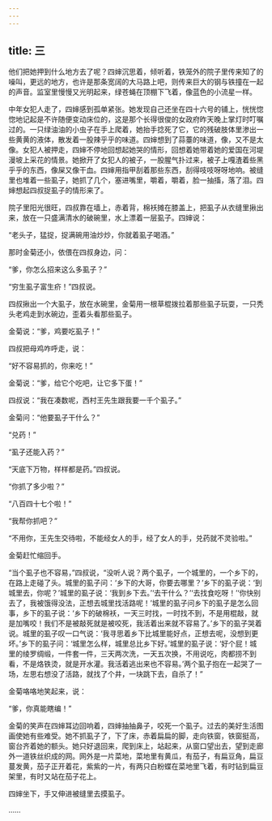 ```yaml
---
---
---
```

title: 三
---




他们把她押到什么地方去了呢？四婶沉思着，倾听着，铁笼外的院子里传来知了的噪叫，更远的地方，也许是那条宽阔的大马路上吧，则传来巨大的钢与铁撞在一起的声音。监室里慢慢又光明起来，绿苍蝇在顶棚下飞着，像蓝色的小流星一样。

中年女犯人走了，四婶感到孤单紧张。她发现自己还坐在四十六号的铺上，恍恍惚惚地记起是不许随便变动床位的，这是那个长得很俊的女政府昨天晚上掌灯时叮嘱过的。一只绿油油的小虫子在手上爬着，她抬手捻死了它，它的残破肢体里渗出一些黄黄的液体，散发着一股辣乎乎的味道。四婶想到了蒜薹的味道，像，又不是太像。女犯人被押走，四婶不停地回想起她哭的情形，回想着她带着她的爱国在河堤漫坡上采花的情景。她掀开了女犯人的被子，一股腥气扑过来，被子上嘎渣着些黑乎乎的东西，像屎又像干血。四婶用指甲刮着那些东西，刮得吱吱呀呀地响。被缝里也堆着一些虱子，她抓了几个，塞进嘴里，嚼着，嚼着，脸一抽搐，落了泪。四婶想起四叔捉虱子的情形来了。

院子里阳光很旺，四叔靠在墙上，赤着背，棉袄摊在膝盖上，把虱子从衣缝里揪出来，放在一只盛满清水的破碗里，水上漂着一层虱子。四婶说：

“老头子，猛捉，捉满碗用油炒炒，你就着虱子喝酒。”

那时金菊还小，依偎在四叔身边，问：

“爹，你怎么招来这么多虱子？”

“穷生虱子富生疥！”四叔说。

四叔揪出一个大虱子，放在水碗里，金菊用一根草棍拨拉着那些虱子玩耍，一只秃头老鸡走到水碗边，歪着头看那些虱子。

金菊说：“爹，鸡要吃虱子！”

四叔把母鸡咋呼走，说：

“好不容易抓的，你来吃！”

金菊说：“爹，给它个吃吧，让它多下蛋！”

四叔说：“我在凑数呢，西村王先生跟我要一千个虱子。”

金菊问：“他要虱子干什么？”

“兑药！”

“虱子还能入药？”

“天底下万物，样样都是药。”四叔说。

“你抓了多少啦？”

“八百四十七个啦！”

“我帮你抓吧？”

“不用你，王先生交待啦，不能经女人的手，经了女人的手，兑药就不灵验啦。”

金菊赶忙缩回手。

“当个虱子也不容易，”四叔说，“没听人说？两个虱子，一个城里的，一个乡下的，在路上走碰了头。城里的虱子问：‘乡下的大哥，你要去哪里？’乡下的虱子说：‘到城里去，你呢？’城里的虱子说：‘我到乡下去。’‘去干什么？’‘去找食吃呀！’‘你快别去了，我被饿得没法，正想去城里找活路呢！’城里的虱子问乡下的虱子是怎么回事，乡下的虱子说：‘乡下的破棉袄，一天三时找，一时找不到，不是用棍敲，就是加嘴咬！我们不是被敲死就是被咬死，我活着出来就不容易了。’乡下的虱子哭着说。城里的虱子叹一口气说：‘我寻思着乡下比城里能好点，正想去呢，没想到更坏。’乡下的虱子问：‘城里怎么样，城里总比乡下好。’城里的虱子说：‘好个屁！城里的绫罗绸缎，一件套一件，三天两次洗，一天五次换，不用说吃，肉都捞不到看，不是烙铁烫，就是开水灌。我活着逃出来也不容易。’两个虱子抱在一起哭了一场，左思右想没了活路，就找了个井，一块跳下去，自杀了！”

金菊咯咯地笑起来，说：

“爹，你真能瞎编！”

金菊的笑声在四婶耳边回响着，四婶抽抽鼻子，咬死一个虱子。过去的美好生活图画使她有些难受。她不抓虱子了，下了床，赤着扁扁的脚，走向铁窗，铁窗挺高，窗台齐着她的额头。她只好退回来，爬到床上，站起来，从窗口望出去，望到走廊外一道铁丝织成的网。网外是一片菜地，菜地里有黄瓜，有茄子，有扁豆角，扁豆蔓发黄，茄子正开着花，紫紫的一片，有两只白粉蝶在菜地里飞着，有时钻到扁豆架里，有时又站在茄子花上。

四婶坐下，手又伸进被缝里去摸虱子。

……